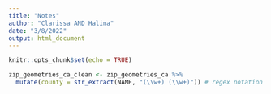 ```yaml
---
title: "Notes"
author: "Clarissa AND Halina"
date: "3/8/2022"
output: html_document
---
```


```r
knitr::opts_chunk$set(echo = TRUE)
```

```r
zip_geometries_ca_clean <- zip_geometries_ca %>% 
  mutate(county = str_extract(NAME, "(\\w+) (\\w+)")) # regex notation to match any word character
```

